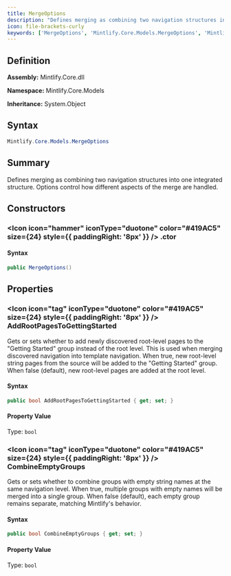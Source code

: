 ```yaml
---
title: MergeOptions
description: "Defines merging as combining two navigation structures into one integrated structure.             Options control how different aspects of the merge are hand..."
icon: file-brackets-curly
keywords: ['MergeOptions', 'Mintlify.Core.Models.MergeOptions', 'Mintlify.Core.Models', 'class', 'System.Object']
---
```


## Definition

**Assembly:** Mintlify.Core.dll

**Namespace:** Mintlify.Core.Models

**Inheritance:** System.Object

## Syntax

```csharp
Mintlify.Core.Models.MergeOptions
```

## Summary

Defines merging as combining two navigation structures into one integrated structure.
            Options control how different aspects of the merge are handled.

## Constructors

### <Icon icon="hammer" iconType="duotone" color="#419AC5" size={24} style={{ paddingRight: '8px' }} />  .ctor

#### Syntax

```csharp
public MergeOptions()
```

## Properties

### <Icon icon="tag" iconType="duotone" color="#419AC5" size={24} style={{ paddingRight: '8px' }} />  AddRootPagesToGettingStarted

Gets or sets whether to add newly discovered root-level pages to the "Getting Started" group
            instead of the root level. This is used when merging discovered navigation into template navigation.
            When true, new root-level string pages from the source will be added to the "Getting Started" group.
            When false (default), new root-level pages are added at the root level.

#### Syntax

```csharp
public bool AddRootPagesToGettingStarted { get; set; }
```

#### Property Value

Type: `bool`

### <Icon icon="tag" iconType="duotone" color="#419AC5" size={24} style={{ paddingRight: '8px' }} />  CombineEmptyGroups

Gets or sets whether to combine groups with empty string names at the same navigation level.
            When true, multiple groups with empty names will be merged into a single group.
            When false (default), each empty group remains separate, matching Mintlify's behavior.

#### Syntax

```csharp
public bool CombineEmptyGroups { get; set; }
```

#### Property Value

Type: `bool`

